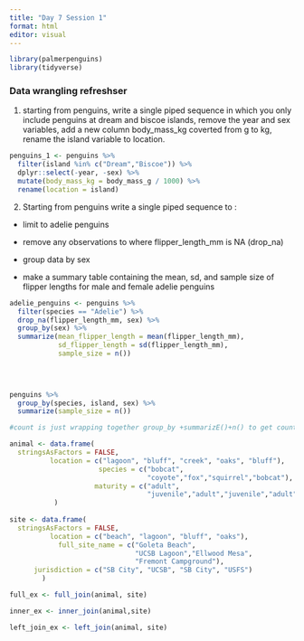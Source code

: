 ```yaml
---
title: "Day 7 Session 1"
format: html
editor: visual
---
```


```r
library(palmerpenguins)
library(tidyverse)

```

### Data wrangling refreshser

1.  starting from penguins, write a single piped sequence in which you only include penguins at dream and biscoe islands, remove the year and sex variables, add a new column body_mass_kg coverted from g to kg, rename the island variable to location.

```r

penguins_1 <- penguins %>% 
  filter(island %in% c("Dream","Biscoe")) %>% 
  dplyr::select(-year, -sex) %>% 
  mutate(body_mass_kg = body_mass_g / 1000) %>% 
  rename(location = island)


```

2.  Starting from penguins write a single piped sequence to :

-   limit to adelie penguins

-   remove any observations to where flipper_length_mm is NA (drop_na)

-   group data by sex

-   make a summary table containing the mean, sd, and sample size of flipper lengths for male and female adelie penguins

```r
adelie_penguins <- penguins %>% 
  filter(species == "Adelie") %>% 
  drop_na(flipper_length_mm, sex) %>% 
  group_by(sex) %>% 
  summarize(mean_flipper_length = mean(flipper_length_mm),
            sd_flipper_length = sd(flipper_length_mm),
            sample_size = n()) 
  

  
```

```r
penguins %>% 
  group_by(species, island, sex) %>% 
  summarize(sample_size = n())

#count is just wrapping together group_by +summarizE()+n() to get counts of observations. 
```

```r
animal <- data.frame(
  stringsAsFactors = FALSE,
          location = c("lagoon", "bluff", "creek", "oaks", "bluff"),
                      species = c("bobcat",
                                  "coyote","fox","squirrel","bobcat"),
                     maturity = c("adult",
                                  "juvenile","adult","juvenile","adult")
           )
  
site <- data.frame(
  stringsAsFactors = FALSE,
          location = c("beach", "lagoon", "bluff", "oaks"),
            full_site_name = c("Goleta Beach",
                               "UCSB Lagoon","Ellwood Mesa",
                               "Fremont Campground"),
      jurisdiction = c("SB City", "UCSB", "SB City", "USFS")
        )
```

```r
full_ex <- full_join(animal, site)
```

```r
inner_ex <- inner_join(animal,site)
```

```r
left_join_ex <- left_join(animal, site)
```
